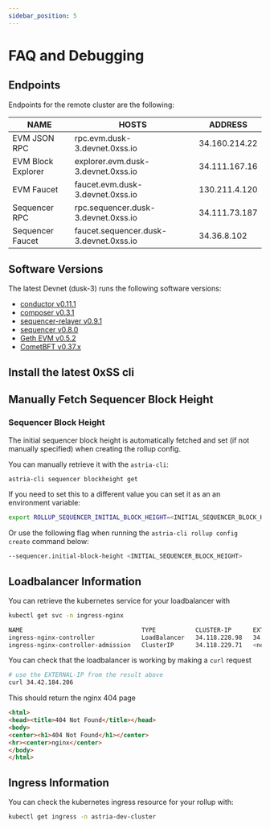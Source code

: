 ```yaml
---
sidebar_position: 5
---
```


# FAQ and Debugging


<DeploymentsRedirect />

## Endpoints

Endpoints for the remote cluster are the following:

| NAME | HOSTS | ADDRESS |
|-----|-----|-----|
| EVM JSON RPC | rpc.evm.dusk-3.devnet.0xss.io | 34.160.214.22 |
| EVM Block Explorer | explorer.evm.dusk-3.devnet.0xss.io | 34.111.167.16 |
| EVM Faucet | faucet.evm.dusk-3.devnet.0xss.io | 130.211.4.120 |
| Sequencer RPC | rpc.sequencer.dusk-3.devnet.0xss.io | 34.111.73.187 |
| Sequencer Faucet | faucet.sequencer.dusk-3.devnet.0xss.io | 34.36.8.102 |

## Software Versions

The latest Devnet (dusk-3) runs the following software versions:
- [conductor v0.11.1](https://github.com/0xss-network/astria/releases/tag/conductor-v0.11.1)
- [composer v0.3.1](https://github.com/0xss-network/astria/releases/tag/composer-v0.3.1)
- [sequencer-relayer v0.9.1](https://github.com/0xss-network/astria/releases/tag/sequencer-relayer-v0.9.1)
- [sequencer v0.8.0](https://github.com/0xss-network/astria/releases/tag/sequencer-v0.8.0)
- [Geth EVM v0.5.2](https://github.com/0xss-network/go-ethereum/releases/tag/geth1.13-v0.5.2)
- [CometBFT v0.37.x](https://github.com/cometbft/cometbft/releases/tag/v0.37.4)

## Install the latest 0xSS cli

<CLI />

## Manually Fetch Sequencer Block Height

### Sequencer Block Height

The initial sequencer block height is automatically fetched and set
(if not manually specified) when creating the rollup config.

You can manually retrieve it with the `astria-cli`:

```bash
astria-cli sequencer blockheight get
```

If you need to set this to a different value
you can set it as an an environment variable:

```bash
export ROLLUP_SEQUENCER_INITIAL_BLOCK_HEIGHT=<INITIAL_SEQUENCER_BLOCK_HEIGHT>
```

Or use the following flag when running the `astria-cli rollup config create`
command below:

```bash
--sequencer.initial-block-height <INITIAL_SEQUENCER_BLOCK_HEIGHT>
```

## Loadbalancer Information

You can retrieve the kubernetes service for your loadbalancer with

```bash
kubectl get svc -n ingress-nginx
```

```bash
NAME                                 TYPE           CLUSTER-IP      EXTERNAL-IP     PORT(S)                      AGE
ingress-nginx-controller             LoadBalancer   34.118.228.98   34.42.184.206   80:31623/TCP,443:31357/TCP   57s
ingress-nginx-controller-admission   ClusterIP      34.118.229.71   <none>          443/TCP                      57s
```

You can check that the loadbalancer is working by making a `curl` request

```bash
# use the EXTERNAL-IP from the result above
curl 34.42.184.206 
```

This should return the nginx 404 page

```html
<html>
<head><title>404 Not Found</title></head>
<body>
<center><h1>404 Not Found</h1></center>
<hr><center>nginx</center>
</body>
</html>
```

## Ingress Information

You can check the kubernetes ingress resource for your rollup with:

```bash
kubectl get ingress -n astria-dev-cluster
```
